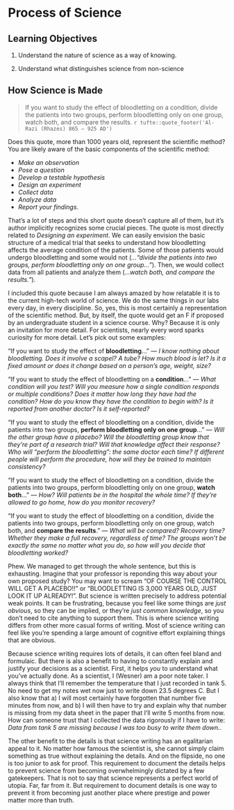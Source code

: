 # Process of Science

## Learning Objectives

1. Understand the nature of science as a way of knowing.

2. Understand what distinguishes science from non-science

## How Science is Made

>If you want to study the effect of bloodletting on a condition, divide the patients into two groups, perform bloodletting only on one group, watch both, and compare the results.
> `r tufte::quote_footer('Al-Razi (Rhazes) 865 – 925 AD')`

Does this quote, more than 1000 years old, represent the scientific method? You are likely aware of the basic components of the scientific method:

+ *Make an observation*
+ *Pose a question*
+ *Develop a testable hypothesis*
+ *Design an experiment*
+ *Collect data*
+ *Analyze data*
+ *Report your findings*. 

That's a lot of steps and this short quote doesn't capture all of them, but it's author implicitly recognizes some crucial pieces. The quote is most directly related to *Designing an experiment*. We can easily envision the basic structure of a medical trial that seeks to understand how bloodletting affects the average condition of the patients. Some of those patients would undergo bloodletting and some would not (*..."divide the patients into two groups, perform bloodletting only on one group..."*). Then, we would collect data from all patients and analyze them (*...watch both, and compare the results."*).

I included this quote because I am always amazed by how relatable it is to the current high-tech world of science. We do the same things in our labs every day, in every discipline. So, yes, this is most certainly a representation of the scientific method. But, by itself, the quote would get an F if proposed by an undergraduate student in a science course. Why? Because it is only an invitation for more detail. For scientists, nearly every word sparks curiosity for more detail. Let's pick out some examples:

"If you want to study the effect of **bloodletting**..." --- *I know nothing about bloodletting. Does it involve a scapel? A tube? How much blood is let? Is it a fixed amount or does it change based on a person's age, weight, size?*

"If you want to study the effect of bloodletting on a **condition**..." --- *What condition will you test? Will you measure how a single condition responds or multiple conditions? Does it matter how long they have had the condition? How do you know they have the condition to begin with? Is it reported from another doctor? Is it self-reported?*

"If you want to study the effect of bloodletting on a condition, divide the patients into two groups, **perform bloodletting only on one group**..." --- *Will the other group have a placebo? Will the bloodletting group know that they're part of a research trial? Will that knowledge affect their response? Who will "perform the bloodletting": the same doctor each time? If different people will perform the procedure, how will they be trained to maintain consistency?*

"If you want to study the effect of bloodletting on a condition, divide the patients into two groups, perform bloodletting only on one group, **watch both**..." --- *How? Will patients be in the hospital the whole time? If they're allowed to go home, how do you monitor recovery?*

"If you want to study the effect of bloodletting on a condition, divide the patients into two groups, perform bloodletting only on one group, watch both, and **compare the results**." --- *What will be compared? Recovery time? Whether they make a full recovery, regardless of time? The groups won't be exactly the same no matter what you do, so how will you decide that bloodletting worked?*

Phew. We managed to get through the whole sentence, but this is exhausting. Imagine that your professor is reponding this way about your own proposed study? You may want to scream "OF COURSE THE CONTROL WILL GET A PLACEBO!!" or "BLOODLETTING IS 3,000 YEARS OLD, JUST LOOK IT UP ALREADY!". But science is written precisely to address potential weak points. It can be frustrating, because you feel like some things are *just obvious*, so they can be implied, or they're *just common knowledge*, so you don't need to cite anything to support them. This is where science writing differs from other more casual forms of writing. Most of science writing can feel like you're spending a large amount of cognitive effort explaining things that are obvious. 

Because science writing requires lots of details, it can often feel bland and formulaic. But there is also a benefit to having to constantly explain and justify your decisions as a scientist. First, it helps *you* to understand what you've actually done. As a scientist, I (Wesner) am a poor note taker. I always think that I'll remember the temperature that I just recorded in tank 5. No need to get my notes wet now just to write down 23.5 degrees C. But I also know that a) I will most certainly have forgotten that number five minutes from now, and b) I will then have to try and explain why that number is missing from my data sheet in the paper that I'll write 5 months from now. How can someone trust that I collected the data rigorously if I have to write: *Data from tank 5 are missing because I was too busy to write them down.*. 

The other benefit to the details is that science writing has an egalitarian appeal to it. No matter how famous the scientist is, she cannot simply claim something as true without explaining the details. And on the flipside, no one is too junior to ask for proof. This requirement to document the details helps to prevent science from becoming overwhelmingly dictated by a few gatekeepers. That is not to say that science represents a perfect world of utopia. Far, far from it. But requirement to document details is one way to prevent it from becoming just another place where prestige and power matter more than truth.